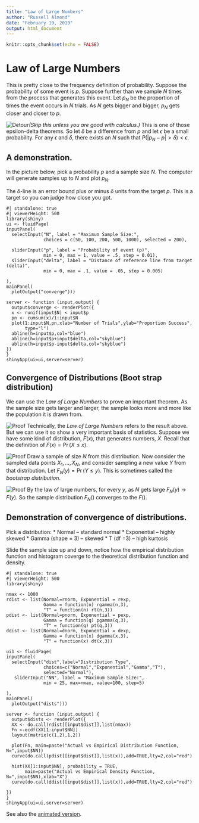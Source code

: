 ```yaml
---
title: "Law of Large Numbers"
author: "Russell Almond"
date: "February 19, 2019"
output: html_document
---
```


```r
knitr::opts_chunk$set(echo = FALSE)
```

# Law of Large Numbers

This is pretty close to the frequency definition of
probability. Suppose the probability of some event is $p$. Suppose
further than we sample $N$ times from the process that generates this
event. Let $p_N$ be the proportion of times the event occurs in $N$
trials. As $N$ gets bigger and bigger, $p_N$ gets closer and closer to
$p$.

![Detour](sign_turn_left.png)*(Skip this unless you are good with
calculus.)* This is one of those epsilon-delta theorems. So let
$\delta$ be a difference from $p$ and let $\epsilon$ be a small
probability. For any $\epsilon$ and $\delta$, there exists an $N$ such
that $P(|p_N-p|>\delta) < \epsilon$.

## A demonstration.

In the picture below, pick a probability $p$ and a sample size
$N$. The computer will generate samples up to $N$ and plot $p_N$.

The $\delta$-line is an error bound plus or minus $\delta$ units from
the target $p$. This is a target so you can judge how close you got.

```shinylive-r
#| standalone: true
#| viewerHeight: 500
library(shiny)
ui <- fluidPage(
inputPanel(
  selectInput("N", label = "Maximum Sample Size:",
              choices = c(50, 100, 200, 500, 1000), selected = 200),
  
  sliderInput("p", label = "Probability of event (p)",
              min = 0, max = 1, value = .5, step = 0.01),
  sliderInput("delta", label = "Distance of reference line from target (delta)",
              min = 0, max = .1, value = .05, step = 0.005)

),
mainPanel(
  plotOutput("converge")))

server <- function (input,output) {
  output$converge <- renderPlot({
  x <- runif(input$N) < input$p
  pn <- cumsum(x)/1:input$N
  plot(1:input$N,pn,xlab="Number of Trials",ylab="Proportion Success",
       type="l")
  abline(h=input$p,col="blue")
  abline(h=input$p+input$delta,col="skyblue")
  abline(h=input$p-input$delta,col="skyblue")
})
}
shinyApp(ui=ui,server=server)
```

## Convergence of Distributions (Boot strap distribution)

We can use the *Law of Large Numbers* to prove an important
theorem. As the sample size gets larger and larger, the sample looks
more and more like the population it is drawn from.

![Proof](sign_turn_left.png) Technically, the *Law of Large Numbers*
refers to the result above. But we can use it so show a very important
basis of statistics. Suppose we have some kind of distribution,
$F(x)$, that generates numbers, $X$. Recall that the definition of
$F(x)=\Pr(X \leq x)$.

![Proof](sign_turn_left.png) Draw a sample of size $N$ from this
distribution. Now consider the sampled data points $X_1,\ldots,X_N$,
and consider sampling a new value $Y$ from that distribution. Let
$F_N(y) = \Pr(Y \leq y)$. This is sometimes called the *bootstrap
distribution*.

![Proof](sign_turn_left.png) By the law of large numbers, for every
$y$, as $N$ gets large $F_N(y) \rightarrow F(y)$. So the sample
distribution $F_N()$ converges to the $F()$.

## Demonstration of convergence of distributions.

Pick a distribution: \* Normal -- standard normal \* Exponential --
highly skewed \* Gamma (shape = 3) -- skewed \* T (df =3) -- high
kurtosis

Slide the sample size up and down, notice how the empirical
distribution function and histogram coverge to the theoretical
distribution function and density.

```shinylive-r
#| standalone: true
#| viewerHeight: 500
library(shiny)

nmax <- 1000
rdist <- list(Normal=rnorm, Exponential = rexp, 
              Gamma = function(n) rgamma(n,3),
              "T" = function(n) rt(n,3))
pdist <- list(Normal=pnorm, Exponential = pexp, 
              Gamma = function(q) pgamma(q,3),
              "T" = function(q) pt(q,3))
ddist <- list(Normal=dnorm, Exponential = dexp, 
              Gamma = function(x) dgamma(x,3),
              "T" = function(x) dt(x,3))

ui1 <- fluidPage(
inputPanel(
  selectInput("dist",label="Distribution Type",
              choices=c("Normal","Exponential","Gamma","T"),
              selected="Normal"),
   sliderInput("NN", label = "Maximum Sample Size:",
              min = 25, max=nmax, value=100, step=5)

),
mainPanel(
  plotOutput("dists")))

server <- function (input,output) {
  output$dists <- renderPlot({
  XX <- do.call(rdist[[input$dist]],list(nmax))
  Fn <-ecdf(XX[1:input$NN])
  layout(matrix(c(1,2),1,2))
  
  plot(Fn, main=paste("Actual vs Empirical Distribution Function, N=",input$NN))
  curve(do.call(pdist[[input$dist]],list(x)),add=TRUE,lty=2,col="red")
  
  hist(XX[1:input$NN], probability = TRUE,
       main=paste("Actual vs Empirical Density Function, N=",input$NN),xlab="X")
  curve(do.call(ddist[[input$dist]],list(x)),add=TRUE,lty=2,col="red")
  
})
}
shinyApp(ui=ui,server=server)
```

See also the [animated version](LawOfLargeNumbersAnimated.Rmd).
